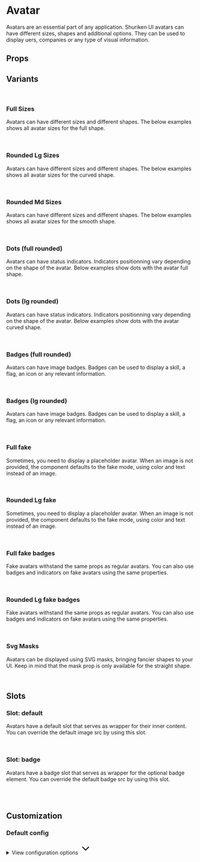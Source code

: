 
<Meta of={AvatarStories} />

# Avatar

Avatars are an essential part of any application. Shuriken UI avatars can have different sizes, shapes and additional options. They can be used to display uers, companies or any type of visual information.

<Primary />

## Props

<Controls />

## Variants

<br />

### Full Sizes

Avatars can have different sizes and different shapes. The below examples shows all avatar sizes for the full shape.

<div className="flex items-end gap-2 bg-slate-100 dark:bg-slate-900 p-6 rounded-sm">
  <Story of={AvatarStories.SizeXxsFull} />
  <Story of={AvatarStories.SizeXsFull} />
  <Story of={AvatarStories.SizeSmFull} />
  <Story of={AvatarStories.SizeMdFull} />
  <Story of={AvatarStories.SizeLgFull} />
  <Story of={AvatarStories.SizeXlFull} />
  <Story of={AvatarStories.Size2XlFull} />
  <Story of={AvatarStories.Size3XlFull} />
  <Story of={AvatarStories.Size4XlFull} />
</div>

<br />

### Rounded Lg Sizes

Avatars can have different sizes and different shapes. The below examples shows all avatar sizes for the curved shape.

<div className="flex items-end gap-2 bg-slate-100 dark:bg-slate-900 p-6 rounded-sm">
  <Story of={AvatarStories.SizeXxsRoundedLg} />
  <Story of={AvatarStories.SizeXsRoundedLg} />
  <Story of={AvatarStories.SizeSmRoundedLg} />
  <Story of={AvatarStories.SizeMdRoundedLg} />
  <Story of={AvatarStories.SizeLgRoundedLg} />
  <Story of={AvatarStories.SizeXlRoundedLg} />
  <Story of={AvatarStories.Size2XlRoundedLg} />
  <Story of={AvatarStories.Size3XlRoundedLg} />
  <Story of={AvatarStories.Size4XlRoundedLg} />
</div>

<br />

### Rounded Md Sizes

Avatars can have different sizes and different shapes. The below examples shows all avatar sizes for the smooth shape.

<div className="flex items-end gap-2 bg-slate-100 dark:bg-slate-900 p-6 rounded-sm">
  <Story of={AvatarStories.SizeXxsRoundedMd} />
  <Story of={AvatarStories.SizeXsRoundedMd} />
  <Story of={AvatarStories.SizeSmRoundedMd} />
  <Story of={AvatarStories.SizeMdRoundedMd} />
  <Story of={AvatarStories.SizeLgRoundedMd} />
  <Story of={AvatarStories.SizeXlRoundedMd} />
  <Story of={AvatarStories.Size2XlRoundedMd} />
  <Story of={AvatarStories.Size3XlRoundedMd} />
  <Story of={AvatarStories.Size4XlRoundedMd} />
</div>

<br />

### Dots (full rounded)

Avatars can have status indicators. Indicators positionning vary depending on the shape of the avatar. Below examples show dots with the avatar full shape.

<div className="flex items-end gap-2 bg-slate-100 dark:bg-slate-900 p-6 rounded-sm">
  <Story of={AvatarStories.DotXxsFull} />
  <Story of={AvatarStories.DotXsFull} />
  <Story of={AvatarStories.DotSmFull} />
  <Story of={AvatarStories.DotMdFull} />
  <Story of={AvatarStories.DotLgFull} />
  <Story of={AvatarStories.DotXlFull} />
  <Story of={AvatarStories.Dot2XlFull} />
  <Story of={AvatarStories.Dot3XlFull} />
  <Story of={AvatarStories.Dot4XlFull} />
</div>

<br />

### Dots (lg rounded)

Avatars can have status indicators. Indicators positionning vary depending on the shape of the avatar. Below examples show dots with the avatar curved shape.

<div className="flex items-end gap-2 bg-slate-100 dark:bg-slate-900 p-6 rounded-sm">
  <Story of={AvatarStories.DotXxsRoundedLg} />
  <Story of={AvatarStories.DotXsRoundedLg} />
  <Story of={AvatarStories.DotSmRoundedLg} />
  <Story of={AvatarStories.DotMdRoundedLg} />
  <Story of={AvatarStories.DotLgRoundedLg} />
  <Story of={AvatarStories.DotXlRoundedLg} />
  <Story of={AvatarStories.Dot2XlRoundedLg} />
  <Story of={AvatarStories.Dot3XlRoundedLg} />
  <Story of={AvatarStories.Dot4XlRoundedLg} />
</div>

<br />

### Badges (full rounded)

Avatars can have image badges. Badges can be used to display a skill, a flag, an icon or any relevant information.

<div className="flex items-end gap-2 bg-slate-100 dark:bg-slate-900 p-6 rounded-sm">
  <Story of={AvatarStories.BadgeXxsFull} />
  <Story of={AvatarStories.BadgeXsFull} />
  <Story of={AvatarStories.BadgeSmFull} />
  <Story of={AvatarStories.BadgeMdFull} />
  <Story of={AvatarStories.BadgeLgFull} />
  <Story of={AvatarStories.BadgeXlFull} />
  <Story of={AvatarStories.Badge2XlFull} />
  <Story of={AvatarStories.Badge3XlFull} />
  <Story of={AvatarStories.Badge4XlFull} />
</div>

<br />

### Badges (lg rounded)

Avatars can have image badges. Badges can be used to display a skill, a flag, an icon or any relevant information.

<div className="flex items-end gap-2 bg-slate-100 dark:bg-slate-900 p-6 rounded-sm">
  <Story of={AvatarStories.BadgeXxsRoundedLg} />
  <Story of={AvatarStories.BadgeXsRoundedLg} />
  <Story of={AvatarStories.BadgeSmRoundedLg} />
  <Story of={AvatarStories.BadgeMdRoundedLg} />
  <Story of={AvatarStories.BadgeLgRoundedLg} />
  <Story of={AvatarStories.BadgeXlRoundedLg} />
  <Story of={AvatarStories.Badge2XlRoundedLg} />
  <Story of={AvatarStories.Badge3XlRoundedLg} />
  <Story of={AvatarStories.Badge4XlRoundedLg} />
</div>

<br />

### Full fake

Sometimes, you need to display a placeholder avatar. When an image is not provided, the component defaults to the fake mode, using color and text instead of an image.

<div className="flex items-end gap-2 bg-slate-100 dark:bg-slate-900 p-6 rounded-sm">
  <Story of={AvatarStories.SizeXxsFullFake} />
  <Story of={AvatarStories.SizeXsFullFake} />
  <Story of={AvatarStories.SizeSmFullFake} />
  <Story of={AvatarStories.SizeMdFullFake} />
  <Story of={AvatarStories.SizeLgFullFake} />
  <Story of={AvatarStories.SizeXlFullFake} />
  <Story of={AvatarStories.Size2XlFullFake} />
  <Story of={AvatarStories.Size3XlFullFake} />
  <Story of={AvatarStories.Size4XlFullFake} />
</div>

<br />

### Rounded Lg fake

Sometimes, you need to display a placeholder avatar. When an image is not provided, the component defaults to the fake mode, using color and text instead of an image.

<div className="flex items-end gap-2 bg-slate-100 dark:bg-slate-900 p-6 rounded-sm">
  <Story of={AvatarStories.SizeXxsRoundedLgFake} />
  <Story of={AvatarStories.SizeXsRoundedLgFake} />
  <Story of={AvatarStories.SizeSmRoundedLgFake} />
  <Story of={AvatarStories.SizeMdRoundedLgFake} />
  <Story of={AvatarStories.SizeLgRoundedLgFake} />
  <Story of={AvatarStories.SizeXlRoundedLgFake} />
  <Story of={AvatarStories.Size2XlRoundedLgFake} />
  <Story of={AvatarStories.Size3XlRoundedLgFake} />
  <Story of={AvatarStories.Size4XlRoundedLgFake} />
</div>

<br />

### Full fake badges

Fake avatars withstand the same props as regular avatars. You can also use badges and indicators on fake avatars using the same properties.

<div className="flex items-end gap-2 bg-slate-100 dark:bg-slate-900 p-6 rounded-sm">
  <Story of={AvatarStories.SizeXxsFullFakeBadge} />
  <Story of={AvatarStories.SizeXsFullFakeBadge} />
  <Story of={AvatarStories.SizeSmFullFakeBadge} />
  <Story of={AvatarStories.SizeMdFullFakeBadge} />
  <Story of={AvatarStories.SizeLgFullFakeBadge} />
  <Story of={AvatarStories.SizeXlFullFakeBadge} />
  <Story of={AvatarStories.Size2XlFullFakeBadge} />
  <Story of={AvatarStories.Size3XlFullFakeBadge} />
  <Story of={AvatarStories.Size4XlFullFakeBadge} />
</div>

<br />

### Rounded Lg fake badges

Fake avatars withstand the same props as regular avatars. You can also use badges and indicators on fake avatars using the same properties.

<div className="flex items-end gap-2 bg-slate-100 dark:bg-slate-900 p-6 rounded-sm">
  <Story of={AvatarStories.SizeXxsRoundedLgFakeBadge} />
  <Story of={AvatarStories.SizeXsRoundedLgFakeBadge} />
  <Story of={AvatarStories.SizeSmRoundedLgFakeBadge} />
  <Story of={AvatarStories.SizeMdRoundedLgFakeBadge} />
  <Story of={AvatarStories.SizeLgRoundedLgFakeBadge} />
  <Story of={AvatarStories.SizeXlRoundedLgFakeBadge} />
  <Story of={AvatarStories.Size2XlRoundedLgFakeBadge} />
  <Story of={AvatarStories.Size3XlRoundedLgFakeBadge} />
  <Story of={AvatarStories.Size4XlRoundedLgFakeBadge} />
</div>

<br />

### Svg Masks

Avatars can be displayed using SVG masks, bringing fancier shapes to your UI. Keep in mind that the mask prop is only available for the straight shape.

<div className="flex items-end gap-2 bg-slate-100 dark:bg-slate-900 p-6 rounded-sm">
  <Story of={AvatarStories.MaskHex} />
  <Story of={AvatarStories.MaskHexed} />
  <Story of={AvatarStories.MaskBlob} />
  <Story of={AvatarStories.MaskDeca} />
  <Story of={AvatarStories.MaskDiamond} />
</div>

<br />

## Slots

### Slot: default

Avatars have a default slot that serves as wrapper for their inner content. You can override the default image src by using this slot.

<div className="flex gap-2 bg-slate-100 dark:bg-slate-900 p-6 rounded-sm">
  <Story of={AvatarStories.SlotDefault} />
</div>

<br />

### Slot: badge

Avatars have a badge slot that serves as wrapper for the optional badge element. You can override the default badge src by using this slot.

<div className="flex gap-2 bg-slate-100 dark:bg-slate-900 p-6 rounded-sm">
  <Story of={AvatarStories.SlotBadge} />
</div>

<br />
<br />

## Customization

### Default config

<div class="relative">
  <details class="relative bg-slate-50 border border-slate-200 rounded-lg p-4 [&>summary>svg]:open:-rotate-180">
    <summary class="list-none cursor-pointer">
      <span class="font-sans text-slate-500">View configuration options</span>
      <svg
        class="w-5 h-5 text-slate-500 absolute top-5 end-4 transition-transform duration-300"
        xmlns="http://www.w3.org/2000/svg"
        width="32"
        height="32"
        viewBox="0 0 24 24"
      >
        <path
          fill="none"
          stroke="currentColor"
          stroke-linecap="round"
          stroke-linejoin="round"
          stroke-width="2"
          d="m6 9l6 6l6-6"
        />
      </svg>
    </summary>

    <div class="!mt-4">
      <pre >
        {JSON.stringify(defaultConfig, null, 2)}
      </pre>
    </div>

  </details>
</div>
